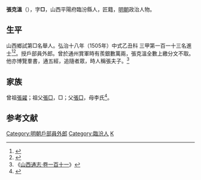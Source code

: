 {{明清人物信息框
| 姓名 = 張克溫
| 原名 =
| 圖片名稱= 
| 圖片大小 =
| 圖片說明 = 
| 最高職務 =
| 國家 = 大明 
| 爵位 =
| 籍貫 = 山西平陽府臨汾縣
| 族裔 = 
| 字號 = 
| 諡號 =
| 出生日期 = 生年不詳
| 出生地點 = <!---山西平陽府臨汾縣--->
| 逝世日期 = 卒年不詳 
| 逝世地點 =
| 墓葬 =
| 配偶 = 
| 親屬 = 
| 出身 =
* 弘治十八年乙丑科同進士出身
| 經歷 =
| 著作 =  
}}
'''張克溫'''（{{bd|？||？|catIdx=}}），字'''□'''，山西平陽府臨汾縣人，匠籍，[[明朝|明朝]]政治人物。

== 生平 ==
山西鄉試第□名舉人。弘治十八年（1505年）中式乙丑科<!---會試第一百四十九名--->三甲第一百一十三名進士<ref>{{Cite book|title=《皇明贡举考》卷五|last=（明）[[张朝瑞|张朝瑞]]|first=|publisher=《续修四库全书》史部第828册|year=|isbn=|location=|pages=}}</ref><ref>{{Cite book|title=贡举志五种 上|last=鲁小俊，江俊伟著|first=|publisher=武汉：武汉大学出版社|year=2009|isbn=978-7-307-07043-1|location=|pages=}}</ref>。授戶部員外郎。曾於通州賞軍時有羨銀數萬兩，張克溫全數上繳分文不取。他亦博覽羣書，通五經，追隨者眾，時人稱張夫子。<ref>《[http://archive.org/stream/06046162.cn#page/n44/mode/2up 山西通志‧卷一百十一]》</ref>

== 家族 ==
曾祖[[張糴|張糴]]；祖父[[張□|張□]]，□；父[[張□|張□]]，母李氏<ref>{{Cite book|title=天一阁藏明代科举录选刊 登科录 点校本|last=龚延明主编|first=|publisher=宁波出版社|year=2016|isbn=978-7-5526-2320-8|location=宁波|pages=|quote=《天一閣藏明代科舉錄選刊.登科錄》之《弘治十八年進士登科錄》}}</ref>。

==参考文献==
{{reflist}}

{{弘治十八年乙丑科殿試金榜}}

{{DEFAULTSORT:Zhang张}}
[[Category:明朝戶部員外郎|Category:明朝戶部員外郎]]
[[Category:臨汾人|Category:臨汾人]]
[[Category:張姓|K]]


{{明朝人物小作品}}